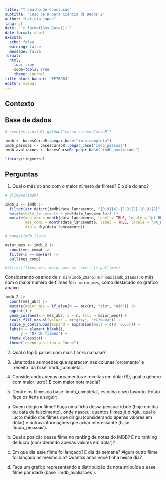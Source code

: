 ```yaml
---
title: "Trabalho de Conclusão"
subtitle: "Cuso de R para Ciência de Dados 2"
author: "Leticia Lopes"
lang: pt
date: "`r format(Sys.Date())`" 
date-format: short
execute:
  echo: false
  warning: false
  message: false
format:
  html:
    toc: true
    code-tools: true
    theme: journal
title-block-banner: "#E76D83"
editor: visual
---
```


## Contexto



## Base de dados

```r
# remotes::install_github("curso-r/basesCursoR")

imdb <- basesCursoR::pegar_base("imdb_completa")
imdb_pessoas <- basesCursoR::pegar_base("imdb_pessoas")
imdb_avaliacoes <- basesCursoR::pegar_base("imdb_avaliacoes")

library(tidyverse)

```


## Perguntas

1. Qual o mês do ano com o maior número de filmes? E o dia do ano?

```r
# glimpse(imdb)

imdb_2 <- imdb |> 
  filter(str_detect(imdb$data_lancamento, "[0-9]{4}-[0-9]{2}-[0-9]{2}")) |> 
  mutate(data_lancamento = ymd(data_lancamento)) |> 
  mutate(mes_abr = month(data_lancamento, label = TRUE, locale = "pt_BR"),
         mes_comp = month(data_lancamento, label = TRUE, locale = "pt_BR", abbr = F),
         dia = day(data_lancamento))

# range(imdb_2$ano)

maior_mes <- imdb_2 |> 
  count(mes_comp) |> 
  filter(n == max(n)) |> 
  pull(mes_comp)

#filter(filmes_mes, maior_mes == "sim") |> pull(mes)


```

Considerando os anos de `r min(imdb_2$ano)` a `r max(imdb_2$ano)`, o mês com o maior número de filmes foi `r maior_mes`, como destacado no gráfico abaixo. 


```r
imdb_2 |> 
  count(mes_abr) |> 
  mutate(maior_mes = if_else(n == max(n), "sim", "não")) |> 
  ggplot() +
  geom_col(aes(x = mes_abr, y = n, fill = maior_mes)) +
  scale_fill_manual(values = c("grey", "#E76D83")) +
  scale_y_continuous(expand = expansion(mult = c(0, 0.05))) +
  labs(x = element_blank(),
       y = "Nº de filmes") +
  theme_classic() + 
  theme(legend.position = "none")
```

2. Qual o top 5 países com mais filmes na base?

3. Liste todas as moedas que aparecem nas colunas \`orcamento\` e \`receita\` da base \`imdb_completa\`.

4. Considerando apenas orçamentos e receitas em dólar (\$), qual o gênero com maior lucro? E com maior nota média?

5. Dentre os filmes na base \`imdb_completa\`, escolha o seu favorito. Então faça os itens a seguir:

a) Quem dirigiu o filme? Faça uma ficha dessa pessoa: idade (hoje em dia ou data de falecimento), onde nasceu, quantos filmes já dirigiu, qual o lucro médio dos filmes que dirigiu (considerando apenas valores em dólar) e outras informações que achar interessante (base \`imdb_pessoas\`).

b) Qual a posição desse filme no ranking de notas do IMDB? E no ranking de lucro (considerando apenas valores em dólar)?

c) Em que dia esse filme foi lançado? E dia da semana? Algum outro filme foi lançado no mesmo dia? Quantos anos você tinha nesse dia?

d) Faça um gráfico representando a distribuição da nota atribuída a esse filme por idade (base \`imdb_avaliacoes\`).

